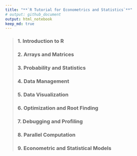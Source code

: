 ```yaml
---
title: "**`R Tutorial for Econometrics and Statistics`**"
# output: github_document
output: html_notebook
keep_md: true
---
```


> ### 1. Introduction to R
> ### 2. Arrays and Matrices
> ### 3. Probability and Statistics
> ### 4. Data Management
> ### 5. Data Visualization
> ### 6. Optimization and Root Finding
> ### 7. Debugging and Profiling
> ### 8. Parallel Computation
> ### 9. Econometric and Statistical Models